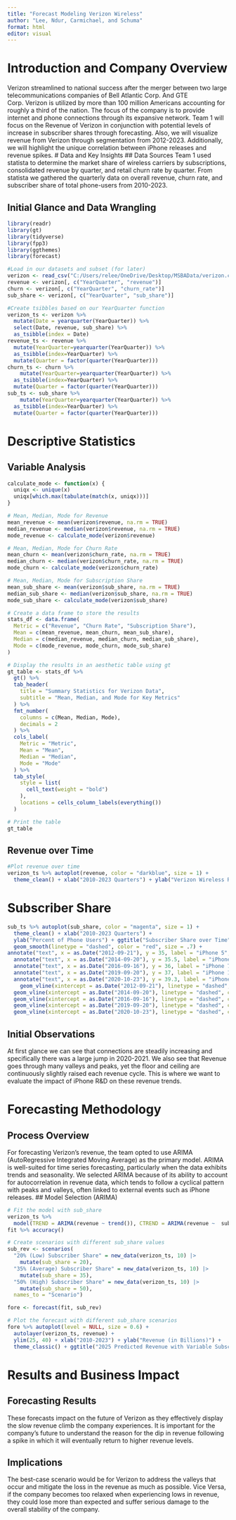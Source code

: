 ---
title: "Forecast Modeling Verizon Wireless"
author: "Lee, Ndur, Carmichael, and Schuma"
format: html
editor: visual
---

# Introduction and Company Overview

Verizon streamlined to national success after the merger between two large telecommunications companies of Bell Atlantic Corp. And GTE Corp. Verizon is utilized by more than 100 million Americans accounting for roughly a third of the nation. The focus of the company is to provide internet and phone connections through its expansive network. Team 1 will focus on the Revenue of Verizon in conjunction with potential levels of increase in subscriber shares through forecasting. Also, we will visualize revenue from Verizon through segmentation from 2012-2023. Additionally, we will highlight the unique correlation between iPhone releases and revenue spikes. \# Data and Key Insights \## Data Sources Team 1 used statista to determine the market share of wireless carriers by subscriptions, consolidated revenue by quarter, and retail churn rate by quarter. From statista we gathered the quarterly data on overall revenue, churn rate, and subscriber share of total phone-users from 2010-2023.

## Initial Glance and Data Wrangling

```{r, include = FALSE}
library(readr)
library(gt)
library(tidyverse)
library(fpp3)
library(ggthemes)
library(forecast)
```

```{r}
#Load in our datasets and subset (for later) 
verizon <- read_csv("C:/Users/relee/OneDrive/Desktop/MSBAData/verizon.csv")
revenue <- verizon[, c("YearQuarter", "revenue")]
churn <- verizon[, c("YearQuarter", "churn_rate")]
sub_share <- verizon[, c("YearQuarter", "sub_share")]

#Create tsibbles based on our YearQuarter function
verizon_ts <- verizon %>%
  mutate(Date = yearquarter(YearQuarter)) %>%
  select(Date, revenue, sub_share) %>%
  as_tsibble(index = Date)
revenue_ts <- revenue %>% 
  mutate(YearQuarter=yearquarter(YearQuarter)) %>%
  as_tsibble(index=YearQuarter) %>% 
  mutate(Quarter = factor(quarter(YearQuarter)))
churn_ts <- churn %>%
    mutate(YearQuarter=yearquarter(YearQuarter)) %>%
  as_tsibble(index=YearQuarter) %>% 
  mutate(Quarter = factor(quarter(YearQuarter)))
sub_ts <- sub_share %>%
    mutate(YearQuarter=yearquarter(YearQuarter)) %>%
  as_tsibble(index=YearQuarter) %>% 
  mutate(Quarter = factor(quarter(YearQuarter)))
```

# Descriptive Statistics

## Variable Analysis

```{r, echo = FALSE}
calculate_mode <- function(x) {
  uniqx <- unique(x)
  uniqx[which.max(tabulate(match(x, uniqx)))]
}

# Mean, Median, Mode for Revenue
mean_revenue <- mean(verizon$revenue, na.rm = TRUE)
median_revenue <- median(verizon$revenue, na.rm = TRUE)
mode_revenue <- calculate_mode(verizon$revenue)

# Mean, Median, Mode for Churn Rate
mean_churn <- mean(verizon$churn_rate, na.rm = TRUE)
median_churn <- median(verizon$churn_rate, na.rm = TRUE)
mode_churn <- calculate_mode(verizon$churn_rate)

# Mean, Median, Mode for Subscription Share
mean_sub_share <- mean(verizon$sub_share, na.rm = TRUE)
median_sub_share <- median(verizon$sub_share, na.rm = TRUE)
mode_sub_share <- calculate_mode(verizon$sub_share)

# Create a data frame to store the results
stats_df <- data.frame(
  Metric = c("Revenue", "Churn Rate", "Subscription Share"),
  Mean = c(mean_revenue, mean_churn, mean_sub_share),
  Median = c(median_revenue, median_churn, median_sub_share),
  Mode = c(mode_revenue, mode_churn, mode_sub_share)
)

# Display the results in an aesthetic table using gt
gt_table <- stats_df %>%
  gt() %>%
  tab_header(
    title = "Summary Statistics for Verizon Data",
    subtitle = "Mean, Median, and Mode for Key Metrics"
  ) %>%
  fmt_number(
    columns = c(Mean, Median, Mode),
    decimals = 2
  ) %>%
  cols_label(
    Metric = "Metric",
    Mean = "Mean",
    Median = "Median",
    Mode = "Mode"
  ) %>%
  tab_style(
    style = list(
      cell_text(weight = "bold")
    ),
    locations = cells_column_labels(everything())
  )

# Print the table
gt_table
```

## Revenue over Time

```{r, echo = FALSE}
#Plot revenue over time
verizon_ts %>% autoplot(revenue, color = "darkblue", size = 1) + 
  theme_clean() + xlab("2010-2023 Quarters") + ylab("Verizon Wireless Revenue (in billions)") + ggtitle("Revenue over Time") + geom_smooth(linetype = "dashed", color = "blue", size = .7)
```

# Subscriber Share

```{r, echo = FALSE}
sub_ts %>% autoplot(sub_share, color = "magenta", size = 1) + 
  theme_clean() + xlab("2010-2023 Quarters") + 
  ylab("Percent of Phone Users") + ggtitle("Subscriber Share over Time") +
  geom_smooth(linetype = "dashed", color = "red", size = .7) + 
annotate("text", x = as.Date("2012-09-21"), y = 35, label = "iPhone 5", size = 3, vjust = -1, color = "blue") +
  annotate("text", x = as.Date("2014-09-20"), y = 35.5, label = "iPhone 6", size = 3, vjust = -1, color = "blue") +
  annotate("text", x = as.Date("2016-09-16"), y = 36, label = "iPhone 7", size = 3, vjust = -1, color = "blue") +
  annotate("text", x = as.Date("2019-09-20"), y = 37, label = "iPhone 11", size = 3, vjust = -1, color = "blue") + 
  annotate("text", x = as.Date("2020-10-23"), y = 39.3, label = "iPhone 12", size = 3, vjust = -1, color = "blue") + 
    geom_vline(xintercept = as.Date("2012-09-21"), linetype = "dashed", color = "blue") +
  geom_vline(xintercept = as.Date("2014-09-20"), linetype = "dashed", color = "blue") +
  geom_vline(xintercept = as.Date("2016-09-16"), linetype = "dashed", color = "blue") +
  geom_vline(xintercept = as.Date("2019-09-20"), linetype = "dashed", color = "blue") +
  geom_vline(xintercept = as.Date("2020-10-23"), linetype = "dashed", color = "blue")
```

## Initial Observations

At first glance we can see that connections are steadily increasing and specifically there was a large jump in 2020-2021. We also see that Revenue goes through many valleys and peaks, yet the floor and ceiling are continuously slightly raised each revenue cycle. This is where we want to evaluate the impact of iPhone R&D on these revenue trends.

# Forecasting Methodology

## Process Overview

For forecasting Verizon’s revenue, the team opted to use ARIMA (AutoRegressive Integrated Moving Average) as the primary model. ARIMA is well-suited for time series forecasting, particularly when the data exhibits trends and seasonality. We selected ARIMA because of its ability to account for autocorrelation in revenue data, which tends to follow a cyclical pattern with peaks and valleys, often linked to external events such as iPhone releases. \## Model Selection (ARIMA)

```{r}
# Fit the model with sub_share
verizon_ts %>% 
  model(TREND = ARIMA(revenue ~ trend()), CTREND = ARIMA(revenue ~  sub_share)) -> fit
fit %>% accuracy()

# Create scenarios with different sub_share values
sub_rev <- scenarios(
  "20% (Low) Subscriber Share" = new_data(verizon_ts, 10) |>
    mutate(sub_share = 20),
  "35% (Average) Subscriber Share" = new_data(verizon_ts, 10) |>
    mutate(sub_share = 35),
  "50% (High) Subscriber Share" = new_data(verizon_ts, 10) |>
    mutate(sub_share = 50),
  names_to = "Scenario")

fore <- forecast(fit, sub_rev)

# Plot the forecast with different sub_share scenarios
fore %>% autoplot(level = NULL, size = 0.6) +
  autolayer(verizon_ts, revenue) +  
  ylim(25, 40) + xlab("2010-2023") + ylab("Revenue (in Billions)") + 
  theme_classic() + ggtitle("2025 Predicted Revenue with Variable Subscriber Share")
```

# Results and Business Impact

## Forecasting Results

These forecasts impact on the future of Verizon as they effectively display the slow revenue climb the company experiences. It is important for the company's future to understand the reason for the dip in revenue following a spike in which it will eventually return to higher revenue levels. 

## Implications 

The best-case scenario would be for Verizon to address the valleys that occur and mitigate the loss in the revenue as much as possible. Vice Versa, if the company becomes too relaxed when experiencing lows in revenue, they could lose more than expected and suffer serious damage to the overall stability of the company.
